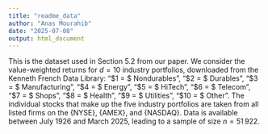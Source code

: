 ```yaml
---
title: "readme_data"
author: "Anas Mourahib"
date: "2025-07-08"
output: html_document
---
```


This is the dataset used in Section 5.2 from our paper. We consider the value-weighted returns for $d=10$ industry portfolios, downloaded from the Kenneth French Data Library\footnote{See~\url{https://mba.tuck.dartmouth.edu/pages/faculty/ken.french/Data_Library/det_10_ind_port.html} for more details about the data and the definition of each portfolio.}: “$1 = $ Nondurables”, “$2 = $ Durables”, “$3 = $ Manufacturing”, “$4 = $ Energy”, “$5 = $ HiTech”, “$6 = $ Telecom”, “$7 = $ Shops”, “$8 = $ Health”, “$9 = $ Utilities”, “$10 = $ Other”. The individual stocks that make up the five industry portfolios are taken from all listed firms on the {NYSE}, {AMEX}, and {NASDAQ}. Data is available between July 1926 and March 2025, leading to a sample of size $n=51\,922$. 

